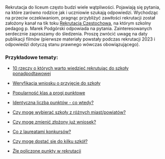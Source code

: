 Rekrutacja do liceum często budzi wiele wątpliwości. Pojawiają się pytania, na które zarówno rodzice jak i uczniowie szukają odpowiedzi. Wychodząc na przeciw oczekiwaniom, pragnąc przybliżyć zawiłości rekrutacji został założony kanał na tik toku [Rekrutacja Częstochowa](https://www.tiktok.com/@rekrutacja_do_liceum), na którym szkolny pedagog p. Marek Podgórski odpowiada na pytania. Zainteresowanych serdecznie zapraszamy do śledzenia. Proszę zwrócić uwagę na daty publikacji filmów (pierwsze materiały powstały podczas rekrutacji 2023 i odpowiedzi dotyczą stanu prawnego wówczas obowiązującego).

 

### Przykładowe tematy:

- [10 rzeczy o których warto wiedzieć rekrutując do szkoły ponadpodtawowej
](https://www.tiktok.com/@rekrutacja_do_liceum/video/7235230666894445850?is_from_webapp=1&sender_device=pc&web_id=7168538327656957446)
- [Weryfikacja wniosku o przyjęcie do szkoły](https://www.tiktok.com/@rekrutacja_do_liceum/video/7236353153648643355?is_from_webapp=1&sender_device=pc&web_id=7168538327656957446)

- [Popularność klas a progi punktowe](https://www.tiktok.com/@rekrutacja_do_liceum/video/7237032210975526171?is_from_webapp=1&sender_device=pc&web_id=7168538327656957446)

- [Identyczna liczba punktów - co wtedy?](https://www.tiktok.com/@rekrutacja_do_liceum/video/7237441712124202267?is_from_webapp=1&sender_device=pc&web_id=7168538327656957446)

- [Czy mogę wybierać szkoły z różnych miast/powiatów?](https://www.tiktok.com/@rekrutacja_do_liceum/video/7238699084259806491?is_from_webapp=1&sender_device=pc&web_id=7168538327656957446)

- [Czy mogę zmienić złożony już wniosek?](https://www.tiktok.com/@rekrutacja_do_liceum/video/7237491831758540059?is_from_webapp=1&sender_device=pc&web_id=7168538327656957446)

- [Co z laureatami konkursów?](https://www.tiktok.com/@rekrutacja_do_liceum/video/7239307846997888283?is_from_webapp=1&sender_device=pc&web_id=7168538327656957446)

- [Czy mogę dostać się do kilku szkół?](https://www.tiktok.com/@rekrutacja_do_liceum/video/7248218219889282331?is_from_webapp=1&sender_device=pc&web_id=7168538327656957446)

- [Źle policzone punkty w rekrutacji](https://www.tiktok.com/@rekrutacja_do_liceum/video/7255638270724427034?is_from_webapp=1&sender_device=pc&web_id=7298382675010094625)